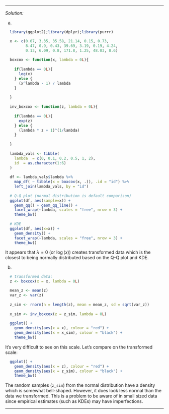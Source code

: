 
***
*Solution:*

(a)

```r

  library(ggplot2);library(dplyr);library(purrr)

  x <- c(0.07, 3.35, 35.58, 21.14, 0.15, 0.73, 
         8.47, 0.9, 0.43, 39.69, 3.19, 0.19, 4.24, 
         0.13, 6.09, 0.8, 171.8, 1.25, 48.03, 8.6)
  
  boxcox <- function(x, lambda = 0L){
    
    if(lambda == 0L){
      log(x)
    } else {
      (x^lambda - 1) / lambda
    }
    
  }
  
  inv_boxcox <- function(z, lambda = 0L){
    
    if(lambda == 0L){
      exp(z)
    } else {
      (lambda * z + 1)^(1/lambda)
    }
    
  }
  
  lambda_vals <- tibble(
    lambda  = c(0, 0.1, 0.2, 0.5, 1, 2),
    id  = as.character(1:6)
  )
  
  df <- lambda_vals$lambda %>% 
    map_df( ~ tibble(x = boxcox(x, .)), .id = "id") %>%
    left_join(lambda_vals, by = "id")
  
  # Q-Q plot (normal distribution is default comparison)
  ggplot(df, aes(sample=x)) + 
    geom_qq() + geom_qq_line() +
    facet_wrap(~lambda, scales = "free", nrow = 3) +
    theme_bw()
  
  # KDE 
  ggplot(df, aes(x=x)) + 
    geom_density() +
    facet_wrap(~lambda, scales = "free", nrow = 3) +
    theme_bw()

```

It appears that $\lambda = 0$ (or $\log(x)$) creates transformed data which is the closest to being normally distributed based on the Q-Q plot and KDE. 

(b)

```r

  # transformed data:
  z <- boxcox(x = x, lambda = 0L)

  mean_z <- mean(z)
  var_z <- var(z)
  
  z_sim <- rnorm(n = length(z), mean = mean_z, sd = sqrt(var_z))
  
  x_sim <- inv_boxcox(z = z_sim, lambda = 0L)
  
  ggplot() +
    geom_density(aes(x = x), colour = "red") + 
    geom_density(aes(x = x_sim), colour = "black") + 
    theme_bw()

```
It's very difficult to see on this scale. Let's compare on the transformed scale:

```r

  ggplot() +
    geom_density(aes(x = z), colour = "red") + 
    geom_density(aes(x = z_sim), colour = "black") + 
    theme_bw()

```
The random samples (`z_sim`) from the normal distribution have a density which is somewhat bell-shaped. However, it does look less normal than the data we transformed. This is a problem to be aware of in small sized data since empirical estimates (such as KDEs) may have imperfections.


***